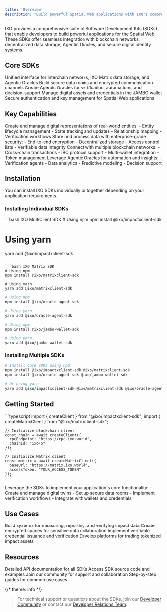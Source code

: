 ```yaml
---
title: 'Overview'
description: "Build powerful Spatial Web applications with IXO's comprehensive suite of development tools"
---
```


<Tip>
  IXO provides a comprehensive suite of Software Development Kits (SDKs) that enable developers to build powerful applications for the Spatial Web. These SDKs offer seamless integration with blockchain networks, decentralized data storage, Agentic Oracles, and secure digital identity systems.
</Tip>

## Core SDKs

<CardGroup>
  <Card title="IXO MultiClient SDK" icon="network-wired" href="/spatial-web-stack/sdks/ixo-multiclient-sdk">
    Unified interface for interchain networks, IXO Matrix data storage, and Agentic Oracles
  </Card>
  
  <Card title="IXO Matrix SDK" icon="database" href="/spatial-web-stack/sdks/ixo-matrix-sdk">
    Build secure data rooms and encrypted communication channels
  </Card>
  
  <Card title="Oracle Agent SDK" icon="brain" href="/spatial-web-stack/sdks/oracle-agent-sdk">
    Create Agentic Oracles for verification, automations, and decision-support
  </Card>
  
  <Card title="JAMBO Wallet SDK" icon="wallet" href="/spatial-web-stack/sdks/jambo-wallet-sdk">
    Manage digital assets and credentials in the JAMBO wallet
  </Card>

  <Card title="SignX SDK" icon="key" href="/spatial-web-stack/sdks/signx-sdk">
    Secure authentication and key management for Spatial Web applications
  </Card>

</CardGroup>

## Key Capabilities

<AccordionGroup>
  <Accordion title="Cognitive Digital Twins" icon="globe">
    Create and manage digital representations of real-world entities:
    - Entity lifecycle management
    - State tracking and updates
    - Relationship mapping
    - Verification workflows
  </Accordion>
  
  <Accordion title="Secure Data Management" icon="lock">
    Store and process data with enterprise-grade security:
    - End-to-end encryption
    - Decentralized storage
    - Access control lists
    - Verifiable data integrity
  </Accordion>
  
  <Accordion title="Interchain Operations" icon="link">
    Connect with multiple blockchain networks:
    - Cross-chain transactions
    - IBC protocol support
    - Multi-wallet integration
    - Token management
  </Accordion>
  
  <Accordion title="Agentic Intelligence" icon="robot">
    Leverage Agentic Oracles for automation and insights:
    - Verification agents
    - Data analytics
    - Predictive modeling
    - Decision support
  </Accordion>
</AccordionGroup>

## Installation

You can install IXO SDKs individually or together depending on your application requirements.

### Installing Individual SDKs

<CodeGroup>
  ```bash IXO MultiClient SDK
  # Using npm
  npm install @ixo/impactxclient-sdk

  # Using yarn
  yarn add @ixo/impactxclient-sdk
  ```

  ```bash IXO Matrix SDK
  # Using npm
  npm install @ixo/matrixclient-sdk

  # Using yarn
  yarn add @ixo/matrixclient-sdk
  ```

  ```bash Oracle Agent SDK
  # Using npm
  npm install @ixo/oracle-agent-sdk

  # Using yarn
  yarn add @ixo/oracle-agent-sdk
  ```

  ```bash JAMBO Wallet SDK
  # Using npm
  npm install @ixo/jambo-wallet-sdk

  # Using yarn
  yarn add @ixo/jambo-wallet-sdk
  ```
</CodeGroup>

### Installing Multiple SDKs

```bash
# Install core SDKs using npm
npm install @ixo/impactxclient-sdk @ixo/matrixclient-sdk
npm install @ixo/oracle-agent-sdk @ixo/jambo-wallet-sdk

# Or using yarn
yarn add @ixo/impactxclient-sdk @ixo/matrixclient-sdk @ixo/oracle-agent-sdk @ixo/jambo-wallet-sdk
```

## Getting Started

<Steps>
  <Step title="Configure Clients">
    ```typescript
    import { createClient } from "@ixo/impactxclient-sdk";
    import { createMatrixClient } from "@ixo/matrixclient-sdk";
    
    // Initialize blockchain client
    const chain = await createClient({
      rpcEndpoint: "https://rpc.ixo.world",
      chainId: "ixo-5"
    });
    
    // Initialize Matrix client
    const matrix = await createMatrixClient({
      baseUrl: "https://matrix.ixo.world",
      accessToken: "YOUR_ACCESS_TOKEN"
    });
    ```
  </Step>
  
  <Step title="Build Your Application">
    Leverage the SDKs to implement your application's core functionality:
    - Create and manage digital twins
    - Set up secure data rooms
    - Implement verification workflows
    - Integrate with wallets and credentials
  </Step>
</Steps>


## Use Cases

<CardGroup cols={2}>
  <Card title="Digital MRV Systems" icon="chart-line">
    Build systems for measuring, reporting, and verifying impact data
  </Card>
  
  <Card title="Secure Data Rooms" icon="shield-halved">
    Create encrypted spaces for sensitive data collaboration
  </Card>
  
  <Card title="Digital Credential Systems" icon="id-card">
    Implement verifiable credential issuance and verification
  </Card>
  
  <Card title="Impact Marketplaces" icon="store">
    Develop platforms for trading tokenized impact assets
  </Card>
</CardGroup>

## Resources

<CardGroup>
  <Card title="API Reference" icon="code" href="/api-docs/introduction">
    Detailed API documentation for all SDKs
  </Card>
  
  <Card title="GitHub Repositories" icon="github" href="https://github.com/ixofoundation">
    Access SDK source code and examples
  </Card>
  
  <Card title="Developer Community" icon="users" href="https://ixofoundation.slack.com/archives/C04UERAUHQT">
    Join our community for support and collaboration
  </Card>
  
  <Card title="Tutorials" icon="book" href="/guides/dev/examples">
    Step-by-step guides for common use cases
  </Card>
</CardGroup>

{/* theme: info */}
> For technical support or questions about the SDKs, join our [Developer Community](https://ixofoundation.slack.com/archives/C04UERAUHQT) or contact our [Developer Relations Team](mailto:assistant@ixo.world).
